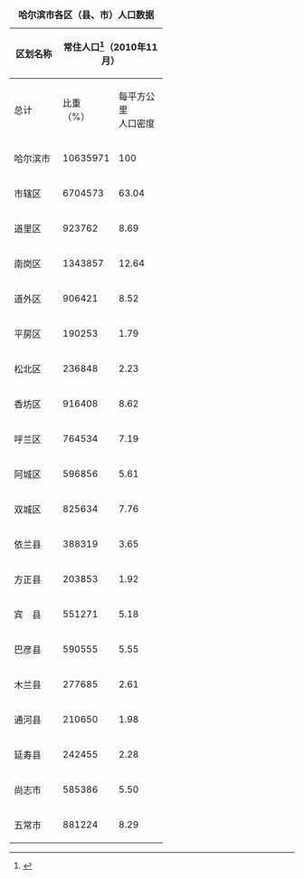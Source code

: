 {| class="wikitable sortable floatright" style="font-size:smaller; text-align:right"
|+ '''哈尔滨市各区（县、市）人口数据'''
|-
! class="unsortable" rowspan=2 | 区划名称
!! colspan=3 | 常住人口<ref>{{cite book |author=中华人民共和国国家统计局|title=《中国2010年人口普查分县资料》|year=2012年12月 |publisher=中国统计出版社 |isbn=978-7-5037-6659-6}}</ref>（2010年11月）
!! colspan=2 | 户籍人口<ref>{{cite book |author=哈尔滨市统计局、国家统计局哈尔滨调查队|title=《哈尔滨统计年鉴2013》|year=2013年8月 |publisher=中国统计出版社 |isbn=978-7-5037-6888-0 |url=http://www.stats-hlheb.gov.cn/hrb/zhonghe/nj2013/e49a26f7f3fa4468bff42860b23e0e6a.htm}}</ref>（2012年末）
|-
!! width="70" | 总计
!! width="70" | 比重<br>（%）
!! width="70" | 每平方公里<br>人口密度
!! width="70" | 总计
!! width="70" | 非农业人口
|- style="font-weight:bold"
! 哈尔滨市
| 10635971 || 100 || 198.72 || 9935115 || 4789343
|- style="font-weight:bold"
! 市辖区
| 6704573 || 63.04 || 657.03 || 5536116 || 3576722
|-
! 道里区
| 923762 || 8.69 || 1927.72 || 718956 || 611508
|-
! 南岗区
| 1343857 || 12.64 || 7347.50 || 998654 || 958113
|-
! 道外区
| 906421 || 8.52 || 1465.28 || 688120 || 565668
|-
! 平房区
| 190253 || 1.79 || 1941.36 || 160901 || 137243
|-
! 松北区
| 236848 || 2.23 || 321.67 || 199182 || 64782
|-
! 香坊区
| 916408 || 8.62 || 2699.29 || 748532 || 661637
|-
! 呼兰区
| 764534 || 7.19 || 349.76 || 622477 || 170106
|-
! 阿城区
| 596856 || 5.61 || 243.41 || 576752 || 235830
|-
! 双城区
| 825634 || 7.76 || 265.31 || 822542 || 171835
|-
! 依兰县
| 388319 || 3.65 || 84.12 || 406812 || 128723
|-
! 方正县
| 203853 || 1.92 || 68.67 || 231344 || 110280
|-
! 宾　县
| 551271 || 5.18 || 143.38 || 628496 || 111275
|-
! 巴彦县
| 590555 || 5.55 || 188.21 || 707127 || 119696
|-
! 木兰县
| 277685 || 2.61 || 77.13 || 274204 || 66853
|-
! 通河县
| 210650 || 1.98 || 37.12 || 254780 || 124670
|-
! 延寿县
| 242455 || 2.28 || 76.98 || 270004 || 76583
|-
! 尚志市
| 585386 || 5.50 || 66.33 || 619635 || 245761
|-
! 五常市
| 881224 || 8.29 || 117.47 || 1006597 || 228780
|}
<noinclude>
[[Category:哈尔滨模板| ]]
</noinclude>